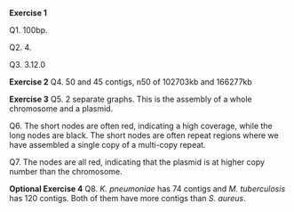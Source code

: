**Exercise 1**

Q1. 100bp.

Q2. 4.

Q3. 3.12.0

**Exercise 2**
Q4. 50 and 45 contigs, n50 of 102703kb and 166277kb

**Exercise 3**
Q5. 2 separate graphs. This is the assembly of a whole chromosome and a plasmid.

Q6. The short nodes are often red, indicating a high coverage, while the long nodes are black. The short nodes are often repeat regions where we have assembled a single copy of a multi-copy repeat.

Q7. The nodes are all red, indicating that the plasmid is at higher copy number than the chromosome.

**Optional Exercise 4**
Q8. *K. pneumoniae* has 74 contigs and *M. tuberculosis* has 120 contigs. Both of them have more contigs than *S. aureus*.
